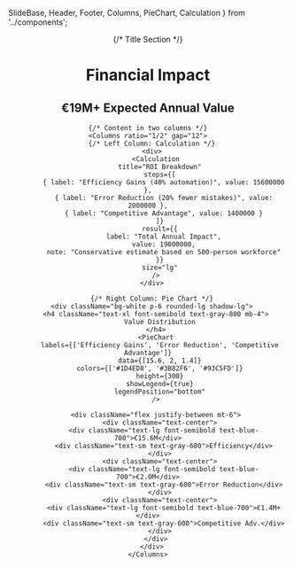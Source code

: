   SlideBase, 
  Header, 
  Footer, 
  Columns,
  PieChart,
  Calculation
} from '../components';

<SlideBase>
  <Header 
    logo="MARKOV AI"
    date="June 2025"
    confidentiality="Confidential"
  />
  
  <div className="flex-grow w-full px-32 py-8">
    {/* Title Section */}
    <div className="mb-8">
      <h1 className="text-4xl font-bold text-blue-800">Financial Impact</h1>
      <h2 className="text-2xl font-semibold text-blue-600 mt-3">
        €19M+ Expected Annual Value
      </h2>
      <div className="h-1 w-32 bg-blue-700 mt-4"></div>
    </div>
    
    {/* Content in two columns */}
    <Columns ratio="1/2" gap="12">
      {/* Left Column: Calculation */}
      <div>
        <Calculation
          title="ROI Breakdown"
          steps={[
            { label: "Efficiency Gains (40% automation)", value: 15600000 },
            { label: "Error Reduction (20% fewer mistakes)", value: 2000000 },
            { label: "Competitive Advantage", value: 1400000 }
          ]}
          result={{
            label: "Total Annual Impact",
            value: 19000000,
            note: "Conservative estimate based on 500-person workforce"
          }}
          size="lg"
        />
      </div>
      
      {/* Right Column: Pie Chart */}
      <div className="bg-white p-6 rounded-lg shadow-lg">
        <h4 className="text-xl font-semibold text-gray-800 mb-4">
          Value Distribution
        </h4>
        <PieChart
          labels={['Efficiency Gains', 'Error Reduction', 'Competitive Advantage']}
          data={[15.6, 2, 1.4]}
          colors={['#1D4ED8', '#3B82F6', '#93C5FD']}
          height={300}
          showLegend={true}
          legendPosition="bottom"
        />
        
        <div className="flex justify-between mt-6">
          <div className="text-center">
            <div className="text-lg font-semibold text-blue-700">€15.6M</div>
            <div className="text-sm text-gray-600">Efficiency</div>
          </div>
          <div className="text-center">
            <div className="text-lg font-semibold text-blue-700">€2.0M</div>
            <div className="text-sm text-gray-600">Error Reduction</div>
          </div>
          <div className="text-center">
            <div className="text-lg font-semibold text-blue-700">€1.4M+</div>
            <div className="text-sm text-gray-600">Competitive Adv.</div>
          </div>
        </div>
      </div>
    </Columns>
  </div>
  
  <Footer 
    pageNumber={7}
    tagline="Transform. Automate. Scale."
  />
</SlideBase>